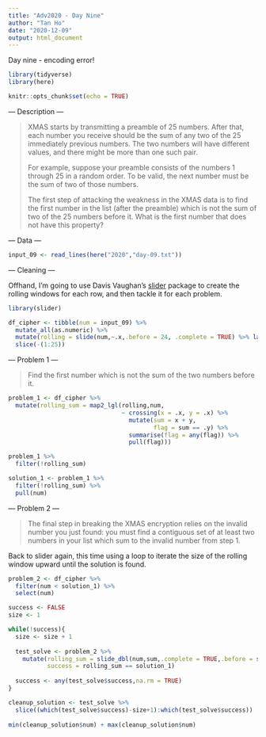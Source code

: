 ```yaml
---
title: "Adv2020 - Day Nine"
author: "Tan Ho"
date: "2020-12-09"
output: html_document
---
```


Day nine - encoding error!

```r
library(tidyverse)
library(here)

knitr::opts_chunk$set(echo = TRUE)
```

--- Description --- 

> XMAS starts by transmitting a preamble of 25 numbers. After that, each number you receive should be the sum of any two of the 25 immediately previous numbers. The two numbers will have different values, and there might be more than one such pair.
> 
> For example, suppose your preamble consists of the numbers 1 through 25 in a random order. To be valid, the next number must be the sum of two of those numbers. 
>
>The first step of attacking the weakness in the XMAS data is to find the first number in the list (after the preamble) which is not the sum of two of the 25 numbers before it. What is the first number that does not have this property?

--- Data ---
```r
input_09 <- read_lines(here("2020","day-09.txt"))
```

--- Cleaning ---

Offhand, I'm going to use Davis Vaughan's [slider](https://davisvaughan.github.io/slider/) package to create the rolling windows for each row, and then tackle it for each problem. 

```r
library(slider)

df_cipher <- tibble(num = input_09) %>% 
  mutate_all(as.numeric) %>% 
  mutate(rolling = slide(num,~.x,.before = 24, .complete = TRUE) %>% lag()) %>% 
  slice(-(1:25))
```

--- Problem 1 ---

> Find the first number which is not the sum of the two numbers before it.

```r
problem_1 <- df_cipher %>% 
  mutate(rolling_sum = map2_lgl(rolling,num, 
                                ~ crossing(x = .x, y = .x) %>% 
                                  mutate(sum = x + y,
                                         flag = sum == .y) %>% 
                                  summarise(flag = any(flag)) %>% 
                                  pull(flag)))

problem_1 %>% 
  filter(!rolling_sum)

solution_1 <- problem_1 %>% 
  filter(!rolling_sum) %>% 
  pull(num)

```

--- Problem 2 --- 

> The final step in breaking the XMAS encryption relies on the invalid number you just found: you must find a contiguous set of at least two numbers in your list which sum to the invalid number from step 1.

Back to slider again, this time using a loop to iterate the size of the rolling window upward until the solution is found.

```r
problem_2 <- df_cipher %>% 
  filter(num < solution_1) %>%
  select(num)

success <- FALSE
size <- 1

while(!success){
  size <- size + 1
  
  test_solve <- problem_2 %>% 
    mutate(rolling_sum = slide_dbl(num,sum,.complete = TRUE,.before = size - 1),
           success = rolling_sum == solution_1)
  
  success <- any(test_solve$success,na.rm = TRUE)
}

cleanup_solution <- test_solve %>% 
  slice((which(test_solve$success)-size+1):which(test_solve$success))
  
min(cleanup_solution$num) + max(cleanup_solution$num)
```
